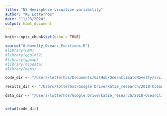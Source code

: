 ```yaml
---
title: "NS Hemisphere visualize variability"
author: "KE Lotterhos"
date: "11/23/2020"
output: html_document
---
```


```r
knitr::opts_chunk$set(echo = TRUE)
```


```r

source("0-Novelty_Oceans_Functions.R")
#library(FNN)
#library(ggplot2)
#library(ggmap)
#library(mapdata)
#library(maps)

code_dir <- "/Users/lotterhos/Documents/GitHub/OceanClimateNovelty/src/"

results_dir <- "/Users/lotterhos/Google Drive/katie_research/2018-OceanClimateNovelty/Results/HemisphereRestricted/"

data_dir <- "/Users/lotterhos/Google Drive/katie_research/2018-OceanClimateNovelty/Data/"


setwd(code_dir)
```
